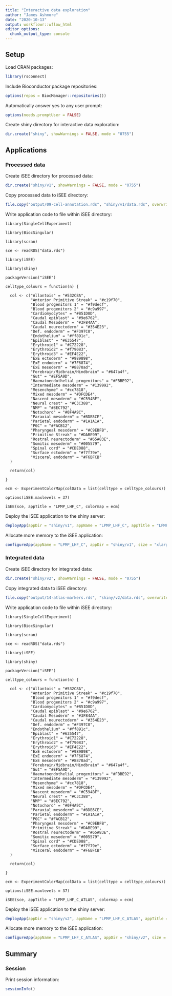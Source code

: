 ```yaml
---
title: "Interactive data exploration"
author: "James Ashmore"
date: "2020-10-13"
output: workflowr::wflow_html
editor_options:
  chunk_output_type: console
---
```


## Setup

Load CRAN packages:

```r
library(rsconnect)
```

Include Bioconductor package repositories:

```r
options(repos = BiocManager::repositories())
```

Automatically answer yes to any user prompt:

```r
options(needs.promptUser = FALSE)
```

Create shiny directory for interactive data exploration:

```r
dir.create("shiny", showWarnings = FALSE, mode = "0755")
```

## Applications

### Processed data

Create iSEE directory for processed data:

```r
dir.create("shiny/v1", showWarnings = FALSE, mode = "0755")
```

Copy processed data to iSEE directory:

```r
file.copy("output/09-cell-annotation.rds", "shiny/v1/data.rds", overwrite = TRUE)
```

Write application code to file within iSEE directory:

```cat
library(SingleCellExperiment)

library(BiocSingular)

library(scran)

sce <- readRDS("data.rds")

library(iSEE)

library(shiny)

packageVersion("iSEE")

celltype_colours = function(n) {

  col <- c("Allantois" = "#532C8A",
           "Anterior Primitive Streak" = "#c19f70",
           "Blood progenitors 1" = "#f9decf",
           "Blood progenitors 2" = "#c9a997",
           "Cardiomyocytes" = "#B51D8D",
           "Caudal epiblast" = "#9e6762",
           "Caudal Mesoderm" = "#3F84AA",
           "Caudal neurectoderm" = "#354E23",
           "Def. endoderm" = "#F397C0",
           "Endothelium" = "#ff891c",
           "Epiblast" = "#635547",
           "Erythroid1" = "#C72228",
           "Erythroid2" = "#f79083",
           "Erythroid3" = "#EF4E22",
           "ExE ectoderm" = "#989898",
           "ExE endoderm" = "#7F6874",
           "ExE mesoderm" = "#8870ad",
           "Forebrain/Midbrain/Hindbrain" = "#647a4f",
           "Gut" = "#EF5A9D",
           "Haematoendothelial progenitors" = "#FBBE92",
           "Intermediate mesoderm" = "#139992",
           "Mesenchyme" = "#cc7818",
           "Mixed mesoderm" = "#DFCDE4",
           "Nascent mesoderm" = "#C594BF",
           "Neural crest" = "#C3C388",
           "NMP" = "#8EC792",
           "Notochord" = "#0F4A9C",
           "Paraxial mesoderm" = "#8DB5CE",
           "Parietal endoderm" = "#1A1A1A",
           "PGC" = "#FACB12",
           "Pharyngeal mesoderm" = "#C9EBFB",
           "Primitive Streak" = "#DABE99",
           "Rostral neurectoderm" = "#65A83E",
           "Somitic mesoderm" = "#005579",
           "Spinal cord" = "#CDE088",
           "Surface ectoderm" = "#f7f79e",
           "Visceral endoderm" = "#F6BFCB"
  )

  return(col)

}

ecm <- ExperimentColorMap(colData = list(celltype = celltype_colours))

options(iSEE.maxlevels = 37)

iSEE(sce, appTitle = "LPMP_LHF_C", colormap = ecm)
```

Deploy the iSEE application to the shiny server:

```r
deployApp(appDir = "shiny/v1", appName = "LPMP_LHF_C", appTitle = "LPMP_LHF_C", launch.browser = FALSE, forceUpdate = TRUE)
```

Allocate more memory to the iSEE application:

```r
configureApp(appName = "LPMP_LHF_C", appDir = "shiny/v1", size = "xlarge")
```

### Integrated data

Create iSEE directory for integrated data:

```r
dir.create("shiny/v2", showWarnings = FALSE, mode = "0755")
```

Copy integrated data to iSEE directory:

```r
file.copy("output/14-atlas-markers.rds", "shiny/v2/data.rds", overwrite = TRUE)
```

Write application code to file within iSEE directory:

```cat
library(SingleCellExperiment)

library(BiocSingular)

library(scran)

sce <- readRDS("data.rds")

library(iSEE)

library(shiny)

packageVersion("iSEE")

celltype_colours = function(n) {

  col <- c("Allantois" = "#532C8A",
           "Anterior Primitive Streak" = "#c19f70",
           "Blood progenitors 1" = "#f9decf",
           "Blood progenitors 2" = "#c9a997",
           "Cardiomyocytes" = "#B51D8D",
           "Caudal epiblast" = "#9e6762",
           "Caudal Mesoderm" = "#3F84AA",
           "Caudal neurectoderm" = "#354E23",
           "Def. endoderm" = "#F397C0",
           "Endothelium" = "#ff891c",
           "Epiblast" = "#635547",
           "Erythroid1" = "#C72228",
           "Erythroid2" = "#f79083",
           "Erythroid3" = "#EF4E22",
           "ExE ectoderm" = "#989898",
           "ExE endoderm" = "#7F6874",
           "ExE mesoderm" = "#8870ad",
           "Forebrain/Midbrain/Hindbrain" = "#647a4f",
           "Gut" = "#EF5A9D",
           "Haematoendothelial progenitors" = "#FBBE92",
           "Intermediate mesoderm" = "#139992",
           "Mesenchyme" = "#cc7818",
           "Mixed mesoderm" = "#DFCDE4",
           "Nascent mesoderm" = "#C594BF",
           "Neural crest" = "#C3C388",
           "NMP" = "#8EC792",
           "Notochord" = "#0F4A9C",
           "Paraxial mesoderm" = "#8DB5CE",
           "Parietal endoderm" = "#1A1A1A",
           "PGC" = "#FACB12",
           "Pharyngeal mesoderm" = "#C9EBFB",
           "Primitive Streak" = "#DABE99",
           "Rostral neurectoderm" = "#65A83E",
           "Somitic mesoderm" = "#005579",
           "Spinal cord" = "#CDE088",
           "Surface ectoderm" = "#f7f79e",
           "Visceral endoderm" = "#F6BFCB"
  )

  return(col)

}

ecm <- ExperimentColorMap(colData = list(celltype = celltype_colours))

options(iSEE.maxlevels = 37)

iSEE(sce, appTitle = "LPMP_LHF_C_ATLAS", colormap = ecm)
```

Deploy the iSEE application to the shiny server:

```r
deployApp(appDir = "shiny/v2", appName = "LPMP_LHF_C_ATLAS", appTitle = "LPMP_LHF_C_ATLAS", launch.browser = FALSE, forceUpdate = TRUE)
```

Allocate more memory to the iSEE application:

```r
configureApp(appName = "LPMP_LHF_C_ATLAS", appDir = "shiny/v2", size = "xlarge")
```

## Summary

### Session

Print session information:

```r
sessionInfo()
```
